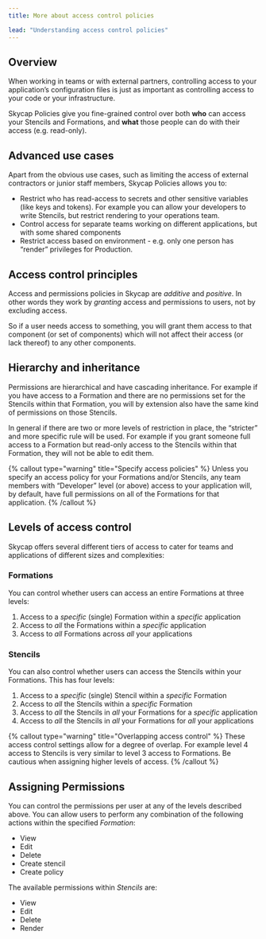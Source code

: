 ```yaml
---
title: More about access control policies

lead: "Understanding access control policies"
---
```


## Overview

When working in teams or with external partners, controlling access to your application’s configuration files is just as important as controlling access to your code or your infrastructure. 

Skycap Policies give you fine-grained control over both **who** can access your Stencils and Formations, and **what** those people can do with their access (e.g. read-only). 

## Advanced use cases

Apart from the obvious use cases, such as limiting the access of external contractors or junior staff members, Skycap Policies allows you to:

* Restrict who has read-access to secrets and other sensitive variables (like keys and tokens). For example you can allow your developers to write Stencils, but restrict rendering to your operations team.
* Control access for separate teams working on different applications, but with some shared components
* Restrict access based on environment - e.g. only one person has “render” privileges for Production.

## Access control principles

Access and permissions policies in Skycap are *additive* and *positive*. In other words they work by *granting* access and permissions to users, not by excluding access. 

So if a user needs access to something, you will grant them access to that component (or set of components) which will not affect their access (or lack thereof) to any other components.

## Hierarchy and inheritance

Permissions are hierarchical and have cascading inheritance. For example if you have access to a Formation and there are no permissions set for the Stencils within that Formation, you will by extension also have the same kind of permissions on those Stencils. 

In general if there are two or more levels of restriction in place, the “stricter” and more specific rule will be used. For example if you grant someone full access to a Formation but read-only access to the Stencils within that Formation, they will not be able to edit them.

{% callout type="warning" title="Specify access policies" %}
 Unless you specify an access policy for your Formations and/or Stencils, any team members with “Developer” level (or above) access to your application will, by default, have full permissions on all of the Formations for that application. 
{% /callout %}

## Levels of access control

Skycap offers several different tiers of access to cater for teams and applications of different sizes and complexities:

### Formations

You can control whether users can access an entire Formations at three levels:

1. Access to a *specific* (single) Formation within a *specific* application
2. Access to *all* the Formations within a *specific* application
3. Access to *all* Formations across *all* your applications

### Stencils

You can also control whether users can access the Stencils within your Formations. This has four levels:

1. Access to a *specific* (single) Stencil within a *specific* Formation
2. Access to *all* the Stencils within a *specific* Formation
3. Access to *all* the Stencils in *all* your Formations for a *specific* application
4. Access to *all* the Stencils in *all* your Formations for *all* your applications

{% callout type="warning" title="Overlapping access control" %}
 These access control settings allow for a degree of overlap. For example level 4 access to Stencils is very similar to level 3 access to Formations. Be cautious when assigning higher levels of access. 
{% /callout %}

## Assigning Permissions

You can control the permissions per user at any of the levels described above. You can allow users to perform any combination of the following actions within the specified *Formation*:

* View
* Edit
* Delete
* Create stencil
* Create policy

The available permissions within *Stencils* are:

* View
* Edit
* Delete
* Render
